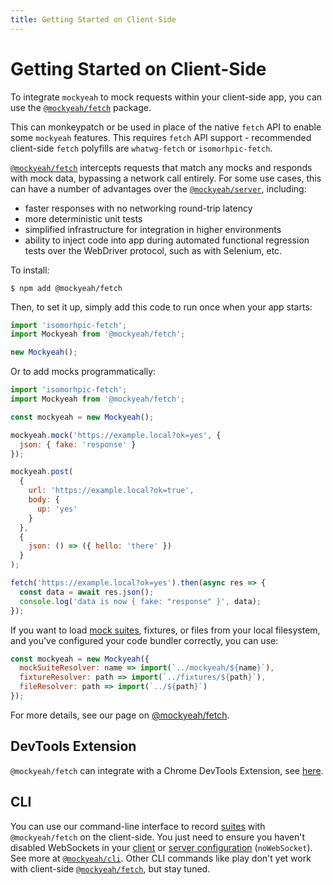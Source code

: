 ```yaml
---
title: Getting Started on Client-Side
---
```


# Getting Started on Client-Side

To integrate `mockyeah` to mock requests within your client-side app,
you can use the [`@mockyeah/fetch`](../../Packages/mockyeah-fetch) package.

This can monkeypatch or be used in place of the native `fetch` API to enable some `mockyeah` features.
This requires `fetch` API support - recommended client-side `fetch` polyfills are `whatwg-fetch` or `isomorhpic-fetch`.

[`@mockyeah/fetch`](../../Packages/mockyeah-fetch) intercepts requests that match any mocks
and responds with mock data, bypassing a network call entirely.
For some use cases, this can have a number of advantages over
the [`@mockyeah/server`](../../Packages/mockyeah-server), including:

- faster responses with no networking round-trip latency
- more deterministic unit tests
- simplified infrastructure for integration in higher environments
- ability to inject code into app during automated functional regression tests
  over the WebDriver protocol, such as with Selenium, etc.

To install:

```shell
$ npm add @mockyeah/fetch
```

Then, to set it up, simply add this code to run once when your app starts:

```js
import 'isomorhpic-fetch';
import Mockyeah from '@mockyeah/fetch';

new Mockyeah();
```

Or to add mocks programmatically:

```js
import 'isomorhpic-fetch';
import Mockyeah from '@mockyeah/fetch';

const mockyeah = new Mockyeah();

mockyeah.mock('https://example.local?ok=yes', {
  json: { fake: 'response' }
});

mockyeah.post(
  {
    url: 'https://example.local?ok=true',
    body: {
      up: 'yes'
    }
  },
  {
    json: () => ({ hello: 'there' })
  }
);

fetch('https://example.local?ok=yes').then(async res => {
  const data = await res.json();
  console.log('data is now { fake: "response" }', data);
});
```

If you want to load [mock suites](../../Suites), fixtures, or files from your local filesystem,
and you've configured your code bundler correctly, you can use:

```js
const mockyeah = new Mockyeah({
  mockSuiteResolver: name => import(`../mockyeah/${name}`),
  fixtureResolver: path => import(`../fixtures/${path}`),
  fileResolver: path => import(`../${path}`)
});
```

For more details, see our page on [@mockyeah/fetch](../../Packages/mockyeah-fetch).

## DevTools Extension

`@mockyeah/fetch` can integrate with a Chrome DevTools Extension, see [here](../../WebExtension).

## CLI

You can use our command-line interface to record [suites](../../Suites) with `@mockyeah/fetch` on the client-side.
You just need to ensure you haven't disabled WebSockets in your [client](../../Packages/mockyeah-fetch/Configuration) or [server configuration](../../Packages/mockyeah-server/Configuration) (`noWebSocket`).
See more at [`@mockyeah/cli`](../Packages/mockyeah-cli).
Other CLI commands like play don't yet work with client-side [`@mockyeah/fetch`](../../Packages/mockyeah-fetch), but stay tuned.
